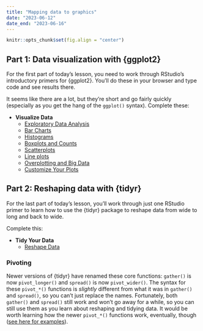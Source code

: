 ```yaml
---
title: "Mapping data to graphics"
date: "2023-06-12"
date_end: "2023-06-16"
---
```


```r
knitr::opts_chunk$set(fig.align = "center")
```

## Part 1: Data visualization with {ggplot2}

For the first part of today's lesson, you need to work through RStudio's introductory primers for {ggplot2}. You'll do these in your browser and type code and see results there.

It seems like there are a lot, but they're short and go fairly quickly (especially as you get the hang of the `ggplot()` syntax). Complete these:

- **Visualize Data**
  - [Exploratory Data Analysis](https://posit.cloud/learn/primers/3.1)
  - [Bar Charts](https://posit.cloud/learn/primers/3.2)
  - [Histograms](https://posit.cloud/learn/primers/3.3)
  - [Boxplots and Counts](https://posit.cloud/learn/primers/3.4)
  - [Scatterplots](https://posit.cloud/learn/primers/3.5)
  - [Line plots](https://posit.cloud/learn/primers/3.6)
  - [Overplotting and Big Data](https://posit.cloud/learn/primers/3.7)
  - [Customize Your Plots](https://posit.cloud/learn/primers/3.8)


## Part 2: Reshaping data with {tidyr}

For the last part of today's lesson, you'll work through just one RStudio primer to learn how to use the {tidyr} package to reshape data from wide to long and back to wide.

Complete this:

- **Tidy Your Data**
  - [Reshape Data](https://posit.cloud/learn/primers/4.1)

::: {.callout-note}
### Pivoting

Newer versions of {tidyr} have renamed these core functions: `gather()` is now `pivot_longer()` and `spread()` is now `pivot_wider()`. The syntax for these `pivot_*()` functions is *slightly* different from what it was in `gather()` and `spread()`, so you can't just replace the names. Fortunately, both `gather()` and `spread()` still work and won't go away for a while, so you can still use them as you learn about reshaping and tidying data. It would be worth learning how the newer `pivot_*()` functions work, eventually, though ([see here for examples](https://tidyr.tidyverse.org/articles/pivot.html)).
:::
